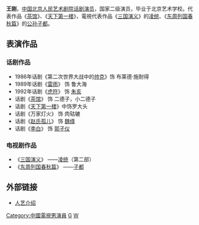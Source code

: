 {{BLP unsourced}} 
{{otheruses|王刚}}
{{藝人
|姓名 = 王刚
|類型 = 男演員
|圖片 = 
|圖片尺寸 = 
|圖片簡介 = 
|原名 = 
|外文名 = 
|外文 =  
|羅馬拼音 = 
|英文名 = 
|暱稱 = 
|其他藝名 = 
|國籍 = {{PRC}}
|民族 = 
|籍貫 = [[北京|北京]]
|出生日期 = 
|出生地點 = {{CHN}}[[北京市|北京市]]
|逝世日期 = 
|逝世地點 = 
|職業 = [[话剧|话剧]][[演員|演員]]、[[电视剧|电视剧]]演員 
|語言 = 
|教育程度 = 
|宗教信仰 =
|配偶 = 
|兒女 = 
|父母 = 
|音樂類型 = 
|演奏樂器 = 
|出生地 = 
|出道作 = 
|唱片公司 = 
|經紀公司 = 
|網站 = 
|相關團體 = 
|獎項 = 
|IMDb = 
}}
'''王刚'''，[[中国|中国]][[北京人民艺术剧院|北京人民艺术剧院]][[话剧|话剧]][[演员|演员]]，国家二级演员，毕业于北京艺术学校。代表作品《[[茶馆|茶馆]]》、《[[天下第一楼|天下第一楼]]》，電視代表作品《[[三国演义_(电视剧)|三国演义]]》的[[凌统|凌统]]、《[[东周列国春秋篇|东周列国春秋篇]]》的[[公孙子都|公孙子都]]。

==表演作品==
===话剧作品===
*1986年话剧《第二次世界大战中的[[帅克|帅克]]》饰 布莱德·施耐得
*1989年话剧《[[雷雨|雷雨]]》 饰 鲁大海
*1992年话剧《[[虎符|虎符]]》 饰 [[朱亥|朱亥]]
*话剧《[[茶馆|茶馆]]》 饰 二德子，小二德子
*话剧《[[天下第一楼|天下第一楼]]》中饰罗大头
*话剧《万家灯火》 饰 肉轱辘
*话剧《[[赵氏孤儿|赵氏孤儿]]》 饰 [[魏绛|魏绛]] 
*话剧《[[李白|李白]]》 饰 [[郭子仪|郭子仪]] 
===电视剧作品===
*《[[三国演义_(电视剧)|三国演义]]》 ——[[凌统|凌统]]（第二部）
*《[[东周列国春秋篇|东周列国春秋篇]]》 ——[[子都|子都]] 

==外部链接==
*[https://web.archive.org/web/20110703134802/http://www.bjry.com/main.asp?Url=Stars%2Fcontent.asp%3FstarsId%3D149 人艺介绍]

[[Category:中國電視男演員|Category:中國電視男演員]]
[[Category:王姓|G]]
[[Category:北京人民艺术剧院演员|W]]